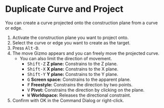 
# Duplicate Curve and Project

<Reference shortcut="Alt-D" command="Duplicate Curve and Project" button="Left of the command bar" />

You can create a curve projected onto the construction plane from a curve or edge.

1. Activate the construction plane you want to project onto.
2. Select the curve or edge you want to create as the target.
3. Press <kbd>Alt-D</kbd>.
4. The move Gizmo appears and you can freely move the projected curve.
   - You can also limit the direction of movement.
      - <kbd>Shift-Z</kbd> **Z plane:** Constrains to the Z plane.
      - <kbd>Shift-X</kbd> **X plane:** Constrains to the X plane.
      - <kbd>Shift-Y</kbd> **Y plane:** Constrains to the Y plane.
      - <kbd>G</kbd> **Screen space:** Constrains to the apparent plane.
      - <kbd>F</kbd> **Freestyle:** Constrains the direction by two points.
      - <kbd>V</kbd> **Pivot:** Constrains the direction by clicking on the plane.
      - <kbd>W</kbd> **Worldspace:** Releases the directional constraint.
5. Confirm with OK in the Command Dialog or right-click.









